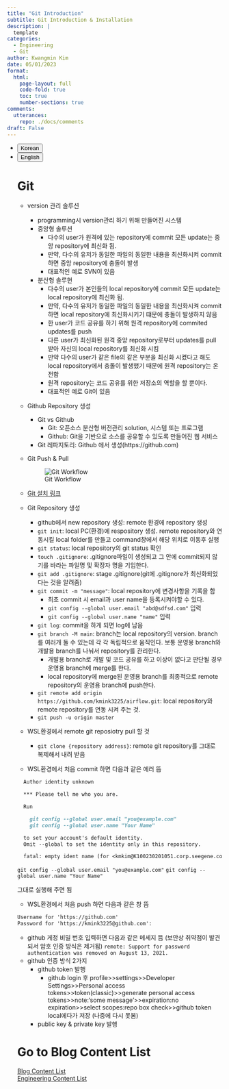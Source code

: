 ```yaml
---
title: "Git Introduction"
subtitle: Git Introduction & Installation
description: |
  template
categories:
  - Engineering
  - Git
author: Kwangmin Kim
date: 05/01/2023
format: 
  html:
    page-layout: full
    code-fold: true
    toc: true
    number-sections: true
comments: 
  utterances: 
    repo: ./docs/comments
draft: False
---
```


<ul class="nav nav-pills" id="language-tab" role="tablist">
  <li class="nav-item" role="presentation">
    <button class="nav-link active" id="Korean-tab" data-bs-toggle="tab" data-bs-target="#Korean" type="button" role="tab" aria-controls="Korean" aria-selected="true">Korean</button>
  </li>
  <li class="nav-item" role="presentation">
    <button class="nav-link" id="English-tab" data-bs-toggle="tab" data-bs-target="#English" type="button" role="tab" aria-controls="knitr" aria-selected="false">English</button>
  </li>

<div class="tab-content" id="language-tabcontent">

<div class="tab-pane fade  show active" id="Korean" role="tabpanel" aria-labelledby="Korean-tab">

::: {#Korean .tab-pane .fade .show .active role="tabpanel" aria-labelledby="Korean-tab"}

# Git

* version 관리 솔루션
    * programming시 version관리 하기 위해 만들어진 시스템
    * 중앙형 솔루션
        * 다수의 user가 원격에 있는 repository에 commit 모든 update는 중앙 repository에 최신화 됨. 
        * 만약, 다수의 유저가 동일한 파일의 동일한 내용을 최신화시켜 commit하면 중앙 repository에 충돌이 발생
        * 대표적인 예로 SVN이 있음
    * 분산형 솔루현
        * 다수의 user가 본인들의 local repository에 commit 모든 update는 local repository에 최신화 됨. 
        * 만약, 다수의 유저가 동일한 파일의 동일한 내용을 최신화시켜 commit하면 local repository에 최신화시키기 떄문에 충돌이 발생하지 않음
        * 한 user가 코드 공유를 하기 위해 원격 repository에 commited updates를 push
        * 다른 user가 최신화된 원격 중앙 repository로부터 updates를 pull 받아 자신의 local repository를 최신화 시킴
        * 만약 다수의 user가 같은 file의 같은 부분을 최신화 시켰다고 해도 local repository에서 충돌이 발생했기 때문에 원격 repository는 온전함
        * 원격 repository는 코드 공유를 위한 저장소의 역할을 할 뿐이다.
        * 대표적인 예로 Git이 있음
* Github Repository 생성
    * Git vs Github
        - Git: 오픈소스 분산형 버전관리 solution, 시스템 또는 프로그램
        - Github: Git을 기반으로 소스를 공유할 수 있도록 만들어진 웹 서비스
    * Git 레파지토리: Github 에서 생성(https://github.com)
* Git Push & Pull

    ![Git Workflow](../../../../../images/airflow/git-docker.PNG)

* [Git 설치 링크](https://git-scm.com/downloads)
* Git Repository 생성
    * github에서 new repository 생성: remote 환경에 repository 생성
    * `git init`: local PC(환경)에 respository 생성. remote repository와 연동시킬 local folder를 만들고 command창에서 해당 위치로 이동후 실행
    * `git status`: local repository의 git status 확인
    * `touch .gitignore`: .gitignore파일이 생성되고 그 안에 commit되지 않기를 바라는 파일명 및 확장자 명을 기입한다.
    * `git add .gitignore`: stage .gitignore(git에 .gitignore가 최신화되었다는 것을 알려줌)
    * `git commit -m "message"`: local repository에 변경사항을 기록을 함 
        * 최초 commit 시 email과 user name을 등록시켜야할 수 있다.
        * `git config --global user.email "abd@sdfsd.com"` 입력
        * `git config --global user.name "name"` 입력
    * `git log`: commit을 하게 되면 log에 남음
    * `git branch -M main`: branch는 local repository의 version. branch를 여러개 둘 수 있는데 각 각 독립적으로 움직인다. 보통 운영용 branch와 개발용 branch를 나눠서 repository를 관리한다.
        * 개발용 branch로 개발 및 코드 공유를 하고 이상이 없다고 판단될 경우 운영용 branch에 merge를 한다.
        * local repository에 merge된 운영용 branch를 최종적으로 remote repository의 운영용 branch에 push한다. 
    * `git remote add origin https://github.com/kmink3225/airflow.git`: local repository와 remote repository를 연동 시켜 주는 것.
    * `git push -u origin master`
* WSL환경에서 remote git reposiotry pull 할 것
    * `git clone {repository address}`: remote git repository를 그대로 복제해서 내려 받음
* WSL환경에서 처음 commit 하면 다음과 같은 에러 뜸
```markdown
  Author identity unknown

  *** Please tell me who you are.

  Run

    git config --global user.email "you@example.com"
    git config --global user.name "Your Name"

  to set your account's default identity.
  Omit --global to set the identity only in this repository.

  fatal: empty ident name (for <kmkim@K100230201051.corp.seegene.com>) not allowed
```
`git config --global user.email "you@example.com"`
`git config --global user.name "Your Name"`

그대로 실행해 주면 됨

* WSL환경에서 처음 push 하면 다음과 같은 창 뜸

```markdown
Username for 'https://github.com'
Password for 'https://kmink3225@github.com':
```
  * github 게정 비밀 번호 입력하면 다음과 같은 메세지 뜸 (보안상 취약점이 발견되서 암호 인증 방식은 제거됨)
  `remote: Support for password authentication was removed on August 13, 2021.` 
  * github 인증 방식 2가지
    * github token 발행
      * github login 후 profile>>settings>>Developer Settings>>Personal access tokens>>token(classic)>>generate personal access tokens>>note:'some message'>>expiration:no expiration>>select scopes:repo box check>>github token local에다가 저장 (나중에 다시 못봄)
    * public key & private key 발행

:::
</div>

<div class="tab-pane fade" id="English" role="tabpanel" aria-labelledby="English-tab">

::: {#English .tab-pane .fade role="tabpanel" aria-labelledby="English-tab"}

:::


</div>


# Go to Blog Content List

[Blog Content List](../../content_list.qmd)  
[Engineering Content List](../../Engineering/guide_map/index.qmd)
